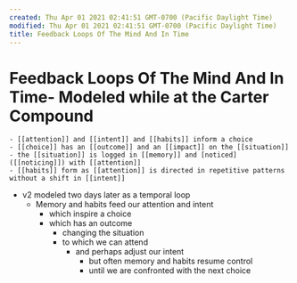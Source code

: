 ```yaml
---
created: Thu Apr 01 2021 02:41:51 GMT-0700 (Pacific Daylight Time)
modified: Thu Apr 01 2021 02:41:51 GMT-0700 (Pacific Daylight Time)
title: Feedback Loops Of The Mind And In Time
---
```

# Feedback Loops Of The Mind And In Time- Modeled while at the Carter Compound
    - [[attention]] and [[intent]] and [[habits]] inform a choice
    - [[choice]] has an [[outcome]] and an [[impact]] on the [[situation]]
    - the [[situation]] is logged in [[memory]] and [noticed]([[noticing]]) with [[attention]]
    - [[habits]] form as [[attention]] is directed in repetitive patterns without a shift in [[intent]]
- v2 modeled two days later as a temporal loop
    - Memory and habits feed our attention and intent
        - which inspire a choice
        - which has an outcome
            - changing the situation
            - to which we can attend
                - and perhaps adjust our intent
                    - but often memory and habits resume control
                    - until we are confronted with the next choice

[//begin]: # "Autogenerated link references for markdown compatibility"
[attention]: attention "Attention"
[intent]: intent "Intent"
[memory]: memory "Memory"
[attention]: attention "Attention"
[attention]: attention "Attention"
[intent]: intent "Intent"
[//end]: # "Autogenerated link references"